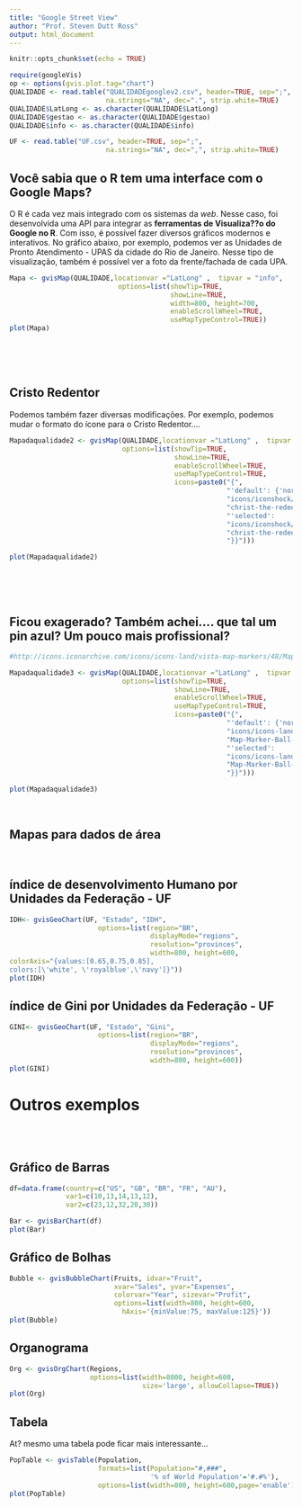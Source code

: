 ```yaml
---
title: "Google Street View"
author: "Prof. Steven Dutt Ross"
output: html_document
---
```


```r
knitr::opts_chunk$set(echo = TRUE)

require(googleVis)
op <- options(gvis.plot.tag="chart")
QUALIDADE <- read.table("QUALIDADEgooglev2.csv", header=TRUE, sep=";", 
                        na.strings="NA", dec=".", strip.white=TRUE)
QUALIDADE$LatLong <- as.character(QUALIDADE$LatLong)
QUALIDADE$gestao <- as.character(QUALIDADE$gestao)
QUALIDADE$info <- as.character(QUALIDADE$info)

UF <- read.table("UF.csv", header=TRUE, sep=";", 
                        na.strings="NA", dec=",", strip.white=TRUE)

```

## Você sabia que o R tem uma interface com o Google Maps?

O R é cada vez mais integrado com os sistemas da *web*. Nesse caso, foi desenvolvida uma API para integrar as **ferramentas de Visualiza??o do Google no R**. Com isso, é possível fazer diversos gráficos modernos e interativos. No gráfico abaixo, por exemplo, podemos ver as Unidades de Pronto Atendimento - UPAS da cidade do Rio de Janeiro. Nesse tipo de visualização, também é possível ver a foto da frente/fachada de cada UPA.

```r

Mapa <- gvisMap(QUALIDADE,locationvar ="LatLong" ,  tipvar = "info",
                           options=list(showTip=TRUE, 
                                        showLine=TRUE, 
                                        width=800, height=700,
                                        enableScrollWheel=TRUE,
                                        useMapTypeControl=TRUE))
plot(Mapa)

```
<br>
<br>
<br>


## Cristo Redentor

Podemos também fazer diversas modificações. Por exemplo, podemos mudar o formato do ícone para o Cristo Redentor....

```r

Mapadaqualidade2 <- gvisMap(QUALIDADE,locationvar ="LatLong" ,  tipvar = "info",
                            options=list(showTip=TRUE, 
                                         showLine=TRUE, 
                                         enableScrollWheel=TRUE,
                                         useMapTypeControl=TRUE,
                                         icons=paste0("{",
                                                      "'default': {'normal':                                                                           'http://icons.iconarchive.com/",
                                                      "icons/iconshock/world-places/48/",
                                                      "christ-the-redeemer-icon.png',\n",
                                                      "'selected':                                                                                     'http://icons.iconarchive.com/",
                                                      "icons/iconshock/world-places/48/",
                                                      "christ-the-redeemer-icon.png'",
                                                      "}}")))

plot(Mapadaqualidade2)

```
<br>
<br>
<br>


## Ficou exagerado? Também achei.... que tal um pin azul? Um pouco mais profissional?


```r
#http://icons.iconarchive.com/icons/icons-land/vista-map-markers/48/Map-Marker-Ball-Right-Azure-icon.png

Mapadaqualidade3 <- gvisMap(QUALIDADE,locationvar ="LatLong" ,  tipvar = "info",
                            options=list(showTip=TRUE, 
                                         showLine=TRUE, 
                                         enableScrollWheel=TRUE,
                                         useMapTypeControl=TRUE,
                                         icons=paste0("{",
                                                      "'default': {'normal':                                                                           'http://icons.iconarchive.com/",
                                                      "icons/icons-land/vista-map-markers/48/",
                                                      "Map-Marker-Ball-Right-Azure-icon.png',\n",
                                                      "'selected':                                                                                     'http://icons.iconarchive.com/",
                                                      "icons/icons-land/vista-map-markers/48/",
                                                      "Map-Marker-Ball-Right-Azure-icon.png'",
                                                      "}}")))

plot(Mapadaqualidade3)

```
<br>


## Mapas para dados de área 
<br>


## índice de desenvolvimento Humano por Unidades da Federação - UF

```r

IDH<- gvisGeoChart(UF, "Estado", "IDH",
                      options=list(region="BR", 
                                   displayMode="regions", 
                                   resolution="provinces",
                                   width=800, height=600,
colorAxis="{values:[0.65,0.75,0.85],
colors:[\'white', \'royalblue',\'navy']}"))
plot(IDH)

```

## índice de Gini por Unidades da Federação - UF

```r

GINI<- gvisGeoChart(UF, "Estado", "Gini",
                      options=list(region="BR", 
                                   displayMode="regions", 
                                   resolution="provinces",
                                   width=800, height=600))
plot(GINI)

```

# Outros exemplos
<br>
<br>


## Gráfico de Barras

```r
df=data.frame(country=c("US", "GB", "BR", "FR", "AU"), 
              var1=c(10,13,14,13,12), 
              var2=c(23,12,32,20,30))

Bar <- gvisBarChart(df)
plot(Bar)

```


## Gráfico de Bolhas

```r

Bubble <- gvisBubbleChart(Fruits, idvar="Fruit", 
                          xvar="Sales", yvar="Expenses",
                          colorvar="Year", sizevar="Profit",
                          options=list(width=800, height=600,
                            hAxis='{minValue:75, maxValue:125}'))
plot(Bubble)

```


## Organograma

```r

Org <- gvisOrgChart(Regions, 
                    options=list(width=8000, height=600,
                                 size='large', allowCollapse=TRUE))
plot(Org)

```

## Tabela
At? mesmo uma tabela pode ficar mais interessante...

```r

PopTable <- gvisTable(Population, 
                      formats=list(Population="#,###",
                                   '% of World Population'='#.#%'),
                      options=list(width=800, height=600,page='enable'))
plot(PopTable)


```

